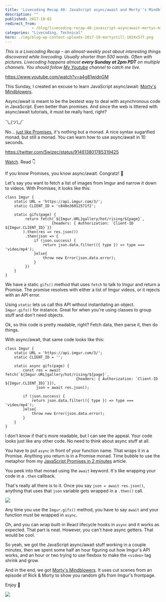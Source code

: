 ```yaml
---
title: 'Livecoding Recap 48: JavaScript async/await and Morty''s Mindblowers'
description: ""
published: 2017-10-02
redirect_from: 
            - /blog/livecoding-recap-48-javascript-asyncawait-mortys-mindblowers/swizec/7829
categories: "Livecoding, Technical"
hero: ./img/blog-wp-content-uploads-2017-10-mortystill-1024x577.png
---
```

_This is a Livecoding Recap – an almost-weekly post about interesting things discovered while livecoding. Usually shorter than 500 words. Often with pictures. Livecoding happens almost **every Sunday at 2pm PDT** on multiple channels. You should follow [My Youtube](https://www.youtube.com/TheSwizec) channel to catch me live._



https://www.youtube.com/watch?v=a4g81widnGM



This Sunday, I created an excuse to learn JavaScript async/await: [Morty's Mindblowers](http://mortysmindblowers.fun).



Async/await is meant to be the bestest way to deal with asynchronous code in JavaScript. Even better than promises. And since the web is littered with async/await tutorials, it must be really hard, right?



¯\\\_(ツ)\_/¯



No… [just like Promises](https://swizec.com/blog/javascript-promises-monads/swizec/7814), it's nothing but a monad. A nice syntax sugarified monad, but still a monad. You can learn how to use async/await in 10 seconds.



https://twitter.com/Swizec/status/914613801785319425



[Watch](https://youtu.be/a4g81widnGM?t=2070). Read 👇



If you know Promises, you know async/await. Congratz! 👏



Let's say you want to fetch a list of images from Imgur and narrow it down to videos. With Promises, it looks like this:



```
class Imgur {
    static URL = 'https://api.imgur.com/3/';
    static CLIENT_ID = 'c848e36012571f2';
    
    static gifs(page) {
         return fetch(`${Imgur.URL}gallery/hot/rising/${page}`,
                     {headers: { Authorization: `Client-ID ${Imgur.CLIENT_ID}`}}
        ).then(res => res.json())
         .then(json => {
             if (json.success) {
                 return json.data.filter(({ type }) => type === 'video/mp4');
             }else{
                 throw new Error(json.data.error);
             }
         })
    }
}
```



We have a static `gifs()` method that uses `fetch` to talk to Imgur and return a Promise. The promise resolves with either a list of Imgur videos, or it rejects with an API error.



Using `static` lets us call this API without instantiating an object. `Imgur.gifs()` for instance. Great for when you're using classes to group stuff and don't need objects.



Ok, so this code is pretty readable, right? Fetch data, then parse it, then do things.



With async/await, that same code looks like this:



```
class Imgur {
    static URL = 'https://api.imgur.com/3/';
    static CLIENT_ID = '';

    static async gifs(page) {
        const res = await fetch(`${Imgur.URL}gallery/hot/rising/${page}`,
                                {headers: { Authorization: `Client-ID ${Imgur.CLIENT_ID}`}}),
              json = await res.json();

        if (json.success) {
            return json.data.filter(({ type }) => type === 'video/mp4');
        }else{
            throw new Error(json.data.error);
        }
    }
}
```



I don't know if that's more readable, but I can see the appeal. Your code looks just like any other code. No need to think about async stuff at all.



You have to put `async` in front of your function name. That wraps it in a Promise. Anything you return is in a Promise monad. Time bubble to use the metaphor from my [JavaScript Promises in 2 minutes](https://swizec.com/blog/javascript-promises-monads/swizec/7814) article.



You peek into that monad using the `await` keyword. It's like wrapping your code in a `.then` callback.



That's really all there is to it. Once you say `json = await res.json()`, anything that uses that `json` variable gets wrapped in a `.then()` call.



![](./img/blog-wp-content-uploads-2017-10-This-subreddits-reaction-when-asked-how-we-make-our-gifs-look-so-damn-good-Imgur.gif)



Any time you use the `Imgur.gifs()` method, you have to say `await` and your function must be wrapped in `async`.



Oh, and you can wrap built-in React lifecycle hooks in `async` and it works as expected. That part is neat. However, you can't have async getters. That would be cool.



So yeah, we got the JavaScript async/await stuff working in a couple minutes, then we spent some half an hour figuring out how Imgur's API works, and an hour or two trying to use flexbox to make the `<video>` tag shrink and grow.



And in the end, we got [Morty's Mindblowers](http://mortysmindblowers.fun). It uses cut scenes from an episode of Rick & Morty to show you random gifs from Imgur's frontpage.



Enjoy 🤘



[![](./img/blog-wp-content-uploads-2017-10-mortystill-1024x577.png)](http://mortysmindblowers.fun)